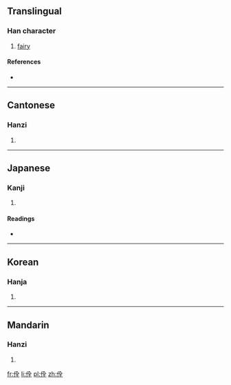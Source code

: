 ==Translingual==

===Han character===
{{Han char|rn=9|rad=人|as=06|sn=8|four=2821<sub>4</sub>|canj=人人一土 (OOMG)|ids=⿰[[亻]][[全]]}}

# [[fairy]]

====References====
* {{Han ref|kx=0100.290|dkj=00568|dj=0213.070|hdz=10149.130|uh=4F7A|ud=20346|bh=A8DE|bd=43230}}

----

==Cantonese==

===Hanzi===
{{yue-hanzi|jyut=|y=chyun4}}

# {{defn|lang=yue|sort=人06}}

----

==Japanese==

===Kanji===
{{ja-kanji|grade=|rs=人06}}

# {{defn|lang=ja|sort=人06}}

====Readings====
* {{ja-readings|on=[[せん]] (sen)|kun=}}

----

==Korean==

===Hanja===
{{ko-hanja|hangeul=전|rv=jeon|mr=chŏn}}

# {{defn|lang=ko|sort=人06}}

----

==Mandarin==

===Hanzi===
{{cmn-hanzi|pin=[[quán]] ([[quan2]])|wg=ch'üan<sup>2</sup>}}

# {{defn|lang=cmn|sort=人06}}

[[fr:佺]]
[[li:佺]]
[[pl:佺]]
[[zh:佺]]
